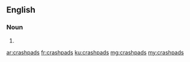 ==English==

===Noun===
{{head|en|noun plural form}}

# {{plural of|crashpad|lang=en}}

[[ar:crashpads]]
[[fr:crashpads]]
[[ku:crashpads]]
[[mg:crashpads]]
[[my:crashpads]]